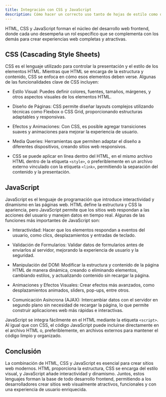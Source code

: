 ```yaml
---
title: Integración con CSS y JavaScript
description: Cómo hacer un correcto uso tanto de hojas de estilo como de scripts 
---
```


HTML, CSS y JavaScript forman el núcleo del desarrollo web frontend, donde cada uno desempeña un rol específico que se complementa con los demás para crear experiencias web completas y atractivas.

## CSS (Cascading Style Sheets)

CSS es el lenguaje utilizado para controlar la presentación y el estilo de los elementos HTML. Mientras que HTML se encarga de la estructura y contenido, CSS se enfoca en cómo esos elementos deben verse. Algunas de las funcionalidades clave de CSS incluyen:

* Estilo Visual: Puedes definir colores, fuentes, tamaños, márgenes, y otros aspectos visuales de los elementos HTML.

* Diseño de Páginas: CSS permite diseñar layouts complejos utilizando técnicas como Flexbox o CSS Grid, proporcionando estructuras adaptables y responsivas.

* Efectos y Animaciones: Con CSS, es posible agregar transiciones suaves y animaciones para mejorar la experiencia de usuario.

* Media Queries: Herramientas que permiten adaptar el diseño a diferentes dispositivos, creando sitios web responsivos.

* CSS se puede aplicar en línea dentro del HTML, en el mismo archivo HTML dentro de la etiqueta `<style>`, o preferiblemente en un archivo externo vinculado con la etiqueta `<link>`, permitiendo la separación del contenido y la presentación.

## JavaScript

JavaScript es el lenguaje de programación que introduce interactividad y dinamismo en las páginas web. HTML define la estructura y CSS la apariencia, pero JavaScript permite que los sitios web respondan a las acciones del usuario y manejen datos en tiempo real. Algunas de las funciones más importantes de JavaScript son:

* Interactividad: Hacer que los elementos respondan a eventos del usuario, como clics, desplazamientos y entradas de teclado.

* Validación de Formularios: Validar datos de formularios antes de enviarlos al servidor, mejorando la experiencia de usuario y la seguridad.

* Manipulación del DOM: Modificar la estructura y contenido de la página HTML de manera dinámica, creando o eliminando elementos, cambiando estilos, y actualizando contenido sin recargar la página.

* Animaciones y Efectos Visuales: Crear efectos más avanzados, como desplazamientos animados, sliders, pop-ups, entre otros.

* Comunicación Asíncrona (AJAX): Intercambiar datos con el servidor en segundo plano sin necesidad de recargar la página, lo que permite construir aplicaciones web más rápidas e interactivas.

JavaScript se integra fácilmente en el HTML mediante la etiqueta `<script>`. Al igual que con CSS, el código JavaScript puede incluirse directamente en el archivo HTML o, preferiblemente, en archivos externos para mantener el código limpio y organizado.

## Conclusión
La combinación de HTML, CSS y JavaScript es esencial para crear sitios web modernos. HTML proporciona la estructura, CSS se encarga del estilo visual, y JavaScript añade interactividad y dinamismo. Juntos, estos lenguajes forman la base de todo desarrollo frontend, permitiendo a los desarrolladores crear sitios web visualmente atractivos, funcionales y con una experiencia de usuario enriquecida.